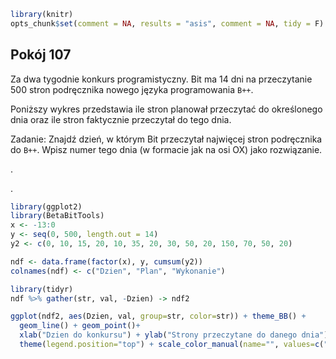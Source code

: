 ```r
library(knitr)
opts_chunk$set(comment = NA, results = "asis", comment = NA, tidy = F)
```

## Pokój 107

Za dwa tygodnie konkurs programistyczny. Bit ma 14 dni na przeczytanie 500 stron podręcznika nowego języka programowania `B++`. 

Poniższy wykres przedstawia ile stron planował przeczytać do określonego dnia oraz ile stron faktycznie przeczytał do tego dnia.

Zadanie: Znajdź dzień, w którym Bit przeczytał najwięcej stron podręcznika do `B++`. Wpisz numer tego dnia (w formacie jak na osi OX) jako rozwiązanie.

.

.

```r
library(ggplot2)
library(BetaBitTools)
x <- -13:0
y <- seq(0, 500, length.out = 14)
y2 <- c(0, 10, 15, 20, 10, 35, 20, 30, 50, 20, 150, 70, 50, 20)

ndf <- data.frame(factor(x), y, cumsum(y2))
colnames(ndf) <- c("Dzien", "Plan", "Wykonanie")

library(tidyr)
ndf %>% gather(str, val, -Dzien) -> ndf2

ggplot(ndf2, aes(Dzien, val, group=str, color=str)) + theme_BB() + 
  geom_line() + geom_point()+
  xlab("Dzien do konkursu") + ylab("Strony przeczytane do danego dnia") +
  theme(legend.position="top") + scale_color_manual(name="", values=c("black", "grey"))
 
```

